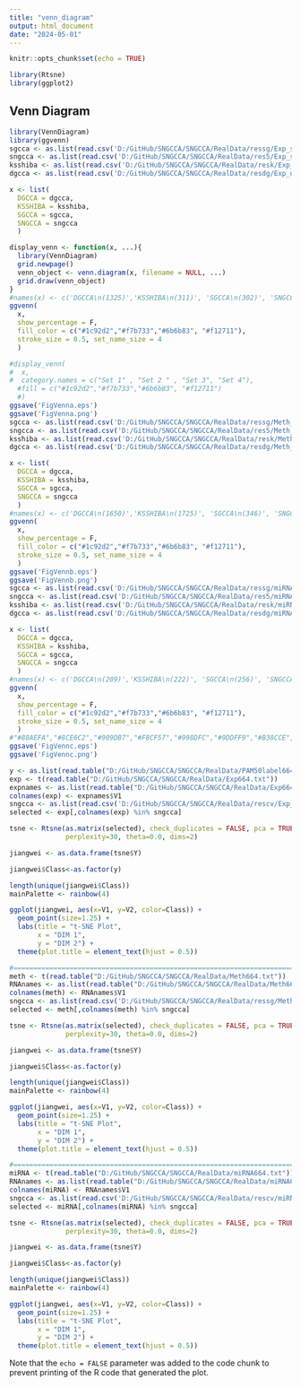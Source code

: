 ```yaml
---
title: "venn_diagram"
output: html_document
date: "2024-05-01"
---
```


```r
knitr::opts_chunk$set(echo = TRUE)

library(Rtsne)
library(ggplot2)
```

## Venn Diagram

```r
library(VennDiagram)
library(ggvenn)
sgcca <- as.list(read.csv('D:/GitHub/SNGCCA/SNGCCA/RealData/ressg/Exp_score.csv')[1])$Name
sngcca <- as.list(read.csv('D:/GitHub/SNGCCA/SNGCCA/RealData/res5/Exp_score.csv')[1])$Name
ksshiba <- as.list(read.csv('D:/GitHub/SNGCCA/SNGCCA/RealData/resk/Exp_score.csv')[1])$Name
dgcca <- as.list(read.csv('D:/GitHub/SNGCCA/SNGCCA/RealData/resdg/Exp_dgcca.csv')[1])$Name

x <- list(
  DGCCA = dgcca,
  KSSHIBA = ksshiba,
  SGCCA = sgcca, 
  SNGCCA = sngcca
  )

display_venn <- function(x, ...){
  library(VennDiagram)
  grid.newpage()
  venn_object <- venn.diagram(x, filename = NULL, ...)
  grid.draw(venn_object)
}
#names(x) <- c('DGCCA\n(1325)','KSSHIBA\n(311)', 'SGCCA\n(302)', 'SNGCCA\n(336)')
ggvenn(
  x, 
  show_percentage = F,
  fill_color = c("#1c92d2","#f7b733","#6b6b83", "#f12711"),
  stroke_size = 0.5, set_name_size = 4
  )

#display_venn(
#  x,
#  category.names = c("Set 1" , "Set 2 " , "Set 3", "Set 4"),
  #fill = c("#1c92d2","#f7b733","#6b6b83", "#f12711")
  #)
ggsave('FigVenna.eps')
ggsave('FigVenna.png')
sgcca <- as.list(read.csv('D:/GitHub/SNGCCA/SNGCCA/RealData/ressg/Meth_score.csv')[1])$Name
sngcca <- as.list(read.csv('D:/GitHub/SNGCCA/SNGCCA/RealData/res5/Meth_score.csv')[1])$Name
ksshiba <- as.list(read.csv('D:/GitHub/SNGCCA/SNGCCA/RealData/resk/Meth_score.csv')[1])$Name
dgcca <- as.list(read.csv('D:/GitHub/SNGCCA/SNGCCA/RealData/resdg/Meth_dgcca.csv')[1])$Name

x <- list(
  DGCCA = dgcca,
  KSSHIBA = ksshiba,
  SGCCA = sgcca, 
  SNGCCA = sngcca
  )
#names(x) <- c('DGCCA\n(1650)','KSSHIBA\n(1725)', 'SGCCA\n(346)', 'SNGCCA\n(269)')
ggvenn(
  x, 
  show_percentage = F,
  fill_color = c("#1c92d2","#f7b733","#6b6b83", "#f12711"),
  stroke_size = 0.5, set_name_size = 4
  )
ggsave('FigVennb.eps')
ggsave('FigVennb.png')
sgcca <- as.list(read.csv('D:/GitHub/SNGCCA/SNGCCA/RealData/ressg/miRNA_score.csv')[1])$Name
sngcca <- as.list(read.csv('D:/GitHub/SNGCCA/SNGCCA/RealData/res5/miRNA_score.csv')[1])$Name
ksshiba <- as.list(read.csv('D:/GitHub/SNGCCA/SNGCCA/RealData/resk/miRNA_score.csv')[1])$Name
dgcca <- as.list(read.csv('D:/GitHub/SNGCCA/SNGCCA/RealData/resdg/miRNA_dgcca.csv')[1])$Name

x <- list(
  DGCCA = dgcca,
  KSSHIBA = ksshiba,
  SGCCA = sgcca, 
  SNGCCA = sngcca
  )
#names(x) <- c('DGCCA\n(209)','KSSHIBA\n(222)', 'SGCCA\n(256)', 'SNGCCA\n(89)')
ggvenn(
  x, 
  show_percentage = F,
  fill_color = c("#1c92d2","#f7b733","#6b6b83", "#f12711"),
  stroke_size = 0.5, set_name_size = 4
  )
#"#88AEFA","#8CE6C2","#909DB7","#F8CF57","#998DFC","#9DDFF9","#B38CCE","#F7AE73"
ggsave('FigVennc.eps')
ggsave('FigVennc.png')
```
```r
y <- as.list(read.table("D:/GitHub/SNGCCA/SNGCCA/RealData/PAM50label664.txt"))$V1
exp <- t(read.table("D:/GitHub/SNGCCA/SNGCCA/RealData/Exp664.txt"))
expnames <- as.list(read.table("D:/GitHub/SNGCCA/SNGCCA/RealData/Exp664_genes.txt"))
colnames(exp) <- expnames$V1
sngcca <- as.list(read.csv('D:/GitHub/SNGCCA/SNGCCA/RealData/rescv/Exp_score.csv'))$Name
selected <- exp[,colnames(exp) %in% sngcca]

tsne <- Rtsne(as.matrix(selected), check_duplicates = FALSE, pca = TRUE,
              perplexity=30, theta=0.0, dims=2)

jiangwei <- as.data.frame(tsne$Y)

jiangwei$Class<-as.factor(y)

length(unique(jiangwei$Class))
mainPalette <- rainbow(4)

ggplot(jiangwei, aes(x=V1, y=V2, color=Class)) +
  geom_point(size=1.25) +
  labs(title = "t-SNE Plot",
       x = "DIM 1",
       y = "DIM 2") +
  theme(plot.title = element_text(hjust = 0.5))

#============================================================================================
meth <- t(read.table("D:/GitHub/SNGCCA/SNGCCA/RealData/Meth664.txt"))
RNAnames <- as.list(read.table("D:/GitHub/SNGCCA/SNGCCA/RealData/Meth664_probes.txt"))
colnames(meth) <- RNAnames$V1
sngcca <- as.list(read.csv('D:/GitHub/SNGCCA/SNGCCA/RealData/ressg/Meth_score.csv'))$Name
selected <- meth[,colnames(meth) %in% sngcca]

tsne <- Rtsne(as.matrix(selected), check_duplicates = FALSE, pca = TRUE,
              perplexity=30, theta=0.0, dims=2)

jiangwei <- as.data.frame(tsne$Y)

jiangwei$Class<-as.factor(y)

length(unique(jiangwei$Class))
mainPalette <- rainbow(4)

ggplot(jiangwei, aes(x=V1, y=V2, color=Class)) +
  geom_point(size=1.25) +
  labs(title = "t-SNE Plot",
       x = "DIM 1",
       y = "DIM 2") +
  theme(plot.title = element_text(hjust = 0.5))

#============================================================================================
miRNA <- t(read.table("D:/GitHub/SNGCCA/SNGCCA/RealData/miRNA664.txt"))
RNAnames <- as.list(read.table("D:/GitHub/SNGCCA/SNGCCA/RealData/miRNA664_miRNA.txt"))
colnames(miRNA) <- RNAnames$V1
sngcca <- as.list(read.csv('D:/GitHub/SNGCCA/SNGCCA/RealData/rescv/miRNA_score.csv'))$Name
selected <- miRNA[,colnames(miRNA) %in% sngcca]

tsne <- Rtsne(as.matrix(selected), check_duplicates = FALSE, pca = TRUE,
              perplexity=30, theta=0.0, dims=2)

jiangwei <- as.data.frame(tsne$Y)

jiangwei$Class<-as.factor(y)

length(unique(jiangwei$Class))
mainPalette <- rainbow(4)

ggplot(jiangwei, aes(x=V1, y=V2, color=Class)) +
  geom_point(size=1.25) +
  labs(title = "t-SNE Plot",
       x = "DIM 1",
       y = "DIM 2") +
  theme(plot.title = element_text(hjust = 0.5))

```
Note that the `echo = FALSE` parameter was added to the code chunk to prevent printing of the R code that generated the plot.
